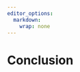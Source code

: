 ```yaml
---
editor_options: 
  markdown: 
    wrap: none
---
```


# Conclusion {#conclusion}

\ChapFrame[Conclusion][bhtred]
